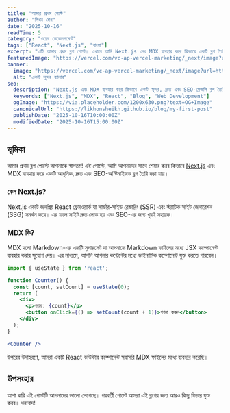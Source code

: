 ```yaml
---
title: "আমার প্রথম পোস্ট"
author: "লিখন শেখ"
date: "2025-10-16"
readTime: 5
category: "ওয়েব ডেভেলপমেন্ট"
tags: ["React", "Next.js", "বাংলা"]
excerpt: "এটি আমার প্রথম ব্লগ পোস্ট। এখানে আমি Next.js এবং MDX ব্যবহার করে কিভাবে একটি ব্লগ তৈরি করা যায় তা নিয়ে আলোচনা করব।"
featuredImage: "https://vercel.com/vc-ap-vercel-marketing/_next/image?url=https%3A%2F%2Fassets.vercel.com%2Fimage%2Fupload%2Fcontentful%2Fimage%2Fe5382hct74si%2F2Z9UUDbUy5A0dMhrhS2umH%2F4c3239c3bb12aaefa5008306566806dd%2FLogotype-Dark__1_.png&w=1920&q=75"
banner:
  image: "https://vercel.com/vc-ap-vercel-marketing/_next/image?url=https%3A%2F%2Fassets.vercel.com%2Fimage%2Fupload%2Fcontentful%2Fimage%2Fe5382hct74si%2F2Z9UUDbUy5A0dMhrhS2umH%2F4c3239c3bb12aaefa5008306566806dd%2FLogotype-Dark__1_.png&w=1920&q=75"
  alt: "একটি সুন্দর ব্যানার"
seo:
  description: "Next.js এবং MDX ব্যবহার করে কিভাবে একটি সুন্দর, দ্রুত এবং SEO-ফ্রেন্ডলি ব্লগ তৈরি করা যায় তার একটি বিস্তারিত গাইড।"
  keywords: ["Next.js", "MDX", "React", "Blog", "Web Development"]
  ogImage: "https://via.placeholder.com/1200x630.png?text=OG+Image"
  canonicalUrl: "https://likhonsheikh.github.io/blog/my-first-post"
  publishDate: "2025-10-16T10:00:00Z"
  modifiedDate: "2025-10-16T15:00:00Z"
---
```


## ভূমিকা

আমার প্রথম ব্লগ পোস্টে আপনাকে স্বাগতম! এই পোস্টে, আমি আপনাদের সাথে শেয়ার করব কিভাবে [Next.js](https://nextjs.org/) এবং MDX ব্যবহার করে একটি আধুনিক, দ্রুত এবং SEO-অপ্টিমাইজড ব্লগ তৈরি করা যায়।

### কেন Next.js?

Next.js একটি জনপ্রিয় React ফ্রেমওয়ার্ক যা সার্ভার-সাইড রেন্ডারিং (SSR) এবং স্ট্যাটিক সাইট জেনারেশন (SSG) সমর্থন করে। এর ফলে সাইট দ্রুত লোড হয় এবং SEO-এর জন্য খুবই সহায়ক।

### MDX কি?

MDX হলো Markdown-এর একটি সুপারসেট যা আপনাকে Markdown ফাইলের মধ্যে JSX কম্পোনেন্ট ব্যবহার করার সুযোগ দেয়। এর মাধ্যমে, আপনি আপনার কন্টেন্টের মধ্যে ডাইনামিক কম্পোনেন্ট যুক্ত করতে পারবেন।

```jsx
import { useState } from 'react';

function Counter() {
  const [count, setCount] = useState(0);
  return (
    <div>
      <p>গণনা: {count}</p>
      <button onClick={() => setCount(count + 1)}>গণনা করুন</button>
    </div>
  );
}

<Counter />
```

উপরের উদাহরণে, আমরা একটি React কাউন্টার কম্পোনেন্ট সরাসরি MDX ফাইলের মধ্যে ব্যবহার করেছি।

## উপসংহার

আশা করি এই পোস্টটি আপনাদের ভালো লেগেছে। পরবর্তী পোস্টে আমরা এই ব্লগের জন্য আরও কিছু ফিচার যুক্ত করব। ধন্যবাদ!
